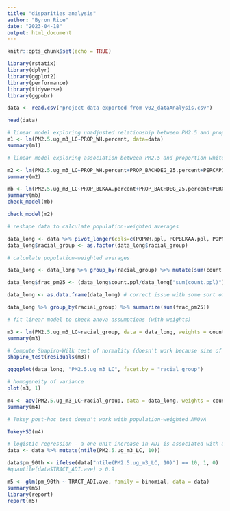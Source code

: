 ```yaml
---
title: "disparities analysis"
author: "Byron Rice"
date: "2023-04-18"
output: html_document
---
```


```r
knitr::opts_chunk$set(echo = TRUE)

library(rstatix)
library(dplyr)
library(ggplot2)
library(performance)
library(tidyverse)
library(ggpubr)

data <- read.csv("project data exported from v02_dataAnalysis.csv")
```

```r
head(data)
```

```r
# linear model exploring unadjusted relationship between PM2.5 and proportion white
m1 <- lm(PM2.5.ug_m3_LC~PROP_WH.percent, data=data)
summary(m1)
```

```r
# linear model exploring association between PM2.5 and proportion white, controlling for education, per-capita income, and prop urban

m2 <- lm(PM2.5.ug_m3_LC~PROP_WH.percent+PROP_BACHDEG_25.percent+PERCAPINCOME_12mo.2010USD+PROP_URBAN.percent, data=data) # swap in log-population density for prop_urban
summary(m2)
```
```r
mb <- lm(PM2.5.ug_m3_LC~PROP_BLKAA.percent+PROP_BACHDEG_25.percent+PERCAPINCOME_12mo.2010USD+PROP_URBAN.percent+POPDENS.ppl_m2, data=data)
summary(mb)
check_model(mb)
```

```r
check_model(m2)
```

```r
# reshape data to calculate population-weighted averages

data_long <- data %>% pivot_longer(cols=c(POPWH.ppl, POPBLKAA.ppl, POPNATIVE.ppl, POPASIAN.ppl, POPNATIVEISL.ppl), names_to = "racial_group", values_to = "count.ppl")
data_long$racial_group <- as.factor(data_long$racial_group)
```

```r
# calculate population-weighted averages

data_long <- data_long %>% group_by(racial_group) %>% mutate(sum(count.ppl))

data_long$frac_pm25 <- (data_long$count.ppl/data_long["sum(count.ppl)"])*data_long$PM2.5.ug_m3_LC

data_long <- as.data.frame(data_long) # correct issue with some sort of nesting of columns...

data_long %>% group_by(racial_group) %>% summarize(sum(frac_pm25))

```

```r
# fit linear model to check anova assumptions (with weights)

m3 <- lm(PM2.5.ug_m3_LC~racial_group, data = data_long, weights = count.ppl)
summary(m3)
```

```r
# Compute Shapiro-Wilk test of normality (doesn't work because size of dataset)
shapiro_test(residuals(m3))
```

```r
ggqqplot(data_long, "PM2.5.ug_m3_LC", facet.by = "racial_group")
```

```r
# homogeneity of variance
plot(m3, 1)
```


```r
m4 <- aov(PM2.5.ug_m3_LC~racial_group, data = data_long, weights = count.ppl)
summary(m4)
```

```r
# Tukey post-hoc test doesn't work with population-weighted ANOVA

TukeyHSD(m4)
```

```r
# logistic regression - a one-unit increase in ADI is associated with a small decrease in the odds of (beta = -8.09e-03, 95% CI [-9.02e-03, -7.17e-03], p < .001) a tract being in the top decile of PM2.5 concentrations
data <- data %>% mutate(ntile(PM2.5.ug_m3_LC, 10))

data$pm_90th <- ifelse(data["ntile(PM2.5.ug_m3_LC, 10)"] == 10, 1, 0)
#quantile(data$TRACT_ADI.ave) > 0.9

m5 <- glm(pm_90th ~ TRACT_ADI.ave, family = binomial, data = data)
summary(m5)
library(report)
report(m5)
```


